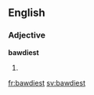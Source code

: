 ==English==

===Adjective===
'''bawdiest'''

# {{en-superlative of|bawdy}}

[[fr:bawdiest]]
[[sv:bawdiest]]
